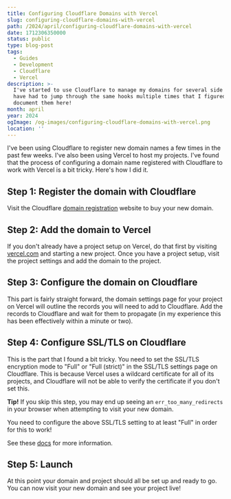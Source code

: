 ```yaml
---
title: Configuring Cloudflare Domains with Vercel
slug: configuring-cloudflare-domains-with-vercel
path: /2024/april/configuring-cloudflare-domains-with-vercel
date: 1712306350000
status: public
type: blog-post
tags:
  - Guides
  - Development
  - Cloudflare
  - Vercel
description: >-
  I've started to use Cloudflare to manage my domains for several side projects,
  have had to jump through the same hooks multiple times that I figured I should
  document them here!
month: april
year: 2024
ogImage: /og-images/configuring-cloudflare-domains-with-vercel.png
location: ''
---
```



I've been using Cloudflare to register new domain names a few times in the past few weeks. I've also been using Vercel to host my projects. I've found that the process of configuring a domain name registered with Cloudflare to work with Vercel is a bit tricky. Here's how I did it.

## Step 1: Register the domain with Cloudflare

Visit the Cloudflare [domain registration](https://dash.cloudflare.com/c9bcc2abba841ea49f5f6e1d79f58450/domains/register) website to buy your new domain.

## Step 2: Add the domain to Vercel

If you don't already have a project setup on Vercel, do that first by visiting [vercel.com](https://vercel.com/) and starting a new project. Once you have a project setup, visit the project settings and add the domain to the project.

## Step 3: Configure the domain on Cloudflare

This part is fairly straight forward, the domain settings page for your project on Vercel will outline the records you will need to add to Cloudflare. Add the records to Cloudflare and wait for them to propagate (in my experience this has been effectively within a minute or two).

## Step 4: Configure SSL/TLS on Cloudflare

This is the part that I found a bit tricky. You need to set the SSL/TLS encryption mode to "Full" or "Full (strict)" in the SSL/TLS settings page on Cloudflare. This is because Vercel uses a wildcard certificate for all of its projects, and Cloudflare will not be able to verify the certificate if you don't set this.

<Callout>

**Tip!** If you skip this step, you may end up seeing an `err_too_many_redirects` in your browser when attempting to visit your new domain.

You need to configure the above SSL/TLS setting to at least "Full" in order for this to work!

See these [docs](https://vercel.com/guides/resolve-err-too-many-redirects-when-using-cloudflare-proxy-with-vercel) for more information.

</Callout>

## Step 5: Launch

At this point your domain and project should all be set up and ready to go. You can now visit your new domain and see your project live!

